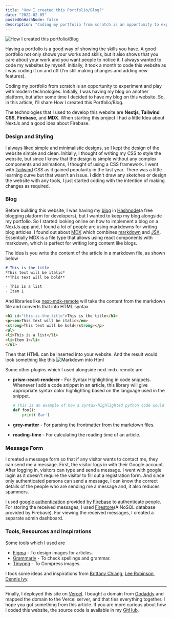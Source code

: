 ```yaml
---
title: "How I created this Portfolio/Blog?"
date: "2022-02-05"
postedOnHashNode: false
description: "Coding my portfolio from scratch is an opportunity to experiment and play with modern technologies."
---
```


<!-- <Image src="/images/how-i-created-this-portfolio-blog/markdown-example.png" width={738} height={408} alt="Markdown into Html" /> -->
<Image src="/images/how-i-created-this-portfolio-blog/cover.png" width={1400} height={750} alt="How I created this portfolio/Blog" />

Having a portfolio is a good way of showing the skills you have. A good portfolio not only shows your works and skills, but it also shows that you care about your work and you want people to notice it. I always wanted to code my websites by myself. Initially, it took a month to code this website as I was coding it on and off (I'm still making changes and adding new features). 

Coding my portfolio from scratch is an opportunity to experiment and play with modern technologies. Initially, I was having my blog on another platform, but after some time I decided to have my blog on this website. So, in this article, I'll share How I created this Portfolio/Blog.

The technologies that I used to develop this website are **Nextjs**, **Tailwind CSS**, **Firebase**, and **MDX**. When starting this project I had a little Idea about NextJs and a good idea about Firebase. 

### Design and Styling
I always liked simple and minimalistic designs, so I kept the design of the website simple and clean. Initially, I thought of writing my CSS to style the website, but since I know that the design is simple without any complex components and animations, I thought of using a CSS framework. I went with [Tailwind](https://tailwindcss.com/) CSS as it gained popularity in the last year. There was a little learning curve but that wasn't an issue. I didn't draw any sketches or design the website with any tools, I just started coding with the intention of making changes as required.

### Blog
Before building this website, I was having my [blog](https://blog.manibarathi.xyz/) in [Hashnode](https://hashnode.com/)(a free blogging platform for developers), but I wanted to keep my blog alongside my portfolio. So I started looking online on how to implement a blog on a NextJs app and, I found a lot of people are using markdowns for writing blog articles. I found out about [MDX](https://mdxjs.com/) which combines [markdown](https://mdxjs.com/docs/what-is-mdx/#markdown) and [JSX](https://mdxjs.com/docs/what-is-mdx/#jsx). Essentially MDX is a file type that allows using react components with markdown, which is perfect for writing long content like blogs.

The idea is you write the content of the article in a markdown file, as shown below

```markdown
# This is the title
*This text will be italic*
**This text will be bold**

- This is a list
- Item 1

```

And libraries like [next-mdx-remote](https://github.com/hashicorp/next-mdx-remote) will take the content from the markdown file and converts that into HTML syntax

```html
<h1 id="this-is-the-title">This is the title</h1>
<p><em>This text will be italic</em>
<strong>This text will be bold</strong></p>
<ul>
<li>This is a list</li>
<li>Item 1</li>
</ul>
```

Then that HTML can be inserted into your website. And the result would look something like this
<Image src="/images/how-i-created-this-portfolio-blog/markdown-example.png" width={738} height={408} alt="Markdown into Html" />

Some other plugins which I used alongside next-mdx-remote are

- **prism-react-renderer** - For Syntax Highlighting in code snippets. Whenever I add a code snippet in an article, this library will give appropriate syntax color highlighting based on the language used in the snippet.
    
    ```python
    # This is an example of how a syntax-highlighted python code would look like
    def foo():
        print('Bar')
    ```
    
- **grey-matter** - For parsing the frontmatter from the markdown files.
- **reading-time** - For calculating the reading time of an article.

### Message Form
I created a message form so that if any visitor wants to contact me, they can send me a message. First, the visitor logs in with their Google account. After logging in, visitors can type and send a message. I went with google login as it doesn't require the visitor to fill out a registration form. And since only authenticated persons can send a message, I can know the correct details of the people who are sending me a message and, it also reduces spammers.

I used [google authentication](https://firebase.google.com/docs/auth/web/google-signin) provided by [Firebase](https://firebase.google.com/) to authenticate people. For storing the received messages, I used [Firestore](https://firebase.google.com/docs/firestore)(A NoSQL database provided by Firebase). For viewing the received messages, I created a separate admin dashboard.

### Tools, Resources and Inspirations
Some tools which I used are
- [Figma](https://www.figma.com/) - To design images for articles.
- [Grammarly](https://www.grammarly.com/) - To check spellings and grammar.
- [Tinypng](https://tinypng.com/) - To Compress images.

I took some ideas and inspirations from [Brittany Chiang](https://brittanychiang.com/), [Lee Robinson](https://leerob.io/), [Dennis Ivy](https://www.dennisivy.com/).

---
Finally, I deployed this site on [Vercel](https://vercel.com/). I bought a domain from [Godaddy](https://in.godaddy.com/) and mapped the domain to the Vercel server, and that ties everything together. I hope you got something from this article. If you are more curious about how I coded this website, the source code is available in my [GitHub](https://github.com/mani-barathi/manibarathi.xyz).

